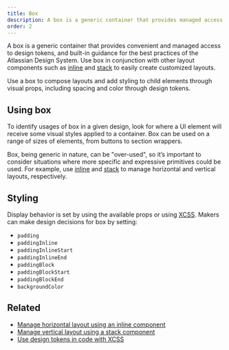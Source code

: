 ```yaml
---
title: Box
description: A box is a generic container that provides managed access to design tokens.
order: 2
---
```


A box is a generic container that provides convenient and managed access to design tokens, and built-in guidance for the best practices of the Atlassian Design System. Use box in conjunction with other layout components such as [inline](/components/primitives/inline/usage) and [stack](/components/primitives/stack/usage) to easily create customized layouts.

Use a box to compose layouts and add styling to child elements through visual props, including spacing and color through design tokens.

## Using box

To identify usages of box in a given design, look for where a UI element will receive some visual styles applied to a container. Box can be used on a range of sizes of elements, from buttons to section wrappers.

Box, being generic in nature, can be "over-used", so it’s important to consider situations where more specific and expressive primitives could be used. For example, use [inline](/components/primitives/inline/usage) and [stack](/components/primitives/stack/usage) to manage horizontal and vertical layouts, respectively.

## Styling

Display behavior is set by using the available props or using [XCSS](/components/primitives/xcss/usage). Makers can make design decisions for box by setting:

- `padding`
- `paddingInline`
- `paddingInlineStart`
- `paddingInlineEnd`
- `paddingBlock`
- `paddingBlockStart`
- `paddingBlockEnd`
- `backgroundColor`

## Related

- [Manage horizontal layout using an inline component](/components/primitives/inline/usage)
- [Manage vertical layout using a stack component](/components/primitives/stack/usage)
- [Use design tokens in code with XCSS](/components/primitives/XCSS/usage)
